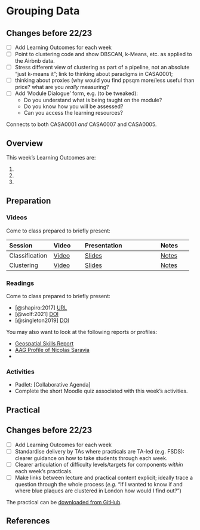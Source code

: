 # Grouping Data

:::{.callout-warning}
## Changes before 22/23
- [ ] Add Learning Outcomes for each week
- [ ] Point to clustering code and show DBSCAN, k-Means, etc. as applied to the Airbnb data. 
- [ ] Stress different view of clustering as part of a pipeline, not an absolute “just k-means it”; link to thinking about paradigms in CASA0001; 
- [ ] thinking about proxies (why would you find ppsqm more/less useful than price? what are you *really* measuring? 
- [ ] Add 'Module Dialogue' form, e.g. (to be tweaked):
  - Do you understand what is being taught on the module?
  - Do you know how you will be assessed?
  - Can you access the learning resources?

Connects to both CASA0001 *and* CASA0007 and CASA0005.
:::

## Overview

::: {.callout-important}
This week's Learning Outcomes are:

1. 
2. 
3. 
::: 


## Preparation

### Videos

Come to class prepared to briefly present:

| Session | Video | Presentation | Notes |
| :------ | :---- | :----------- | :---- |
| Classification | [Video](https://web.microsoftstream.com/video/1a88749d-2dca-4bc6-9990-3227a253bfb0) | [Slides](../lectures/10.1-Classification.qmd) | [Notes]() |
| Clustering | [Video](https://web.microsoftstream.com/video/77b1ad5c-bece-4154-89b3-cb1e42877cae) | [Slides](../lectures/10.2-Clustering.qmd) | [Notes]() |

### Readings

Come to class prepared to briefly present:

- [@shapiro:2017] [URL](https://medium.com/topos-ai/rethinking-distance-in-new-york-city-d17212d24919)
- [@wolf:2021] [DOI](https://doi.org/10.1177%2F0309132520924722)
- [@singleton2019] [DOI](https://doi.org/10.1111/gean.12194)

You may also want to look at the following reports or profiles:

- [Geospatial Skills Report](https://www.gov.uk/government/publications/demand-for-geospatial-skills-report-for-the-geospatial-commission)
- [AAG Profile of Nicolas Saravia](https://www.aag.org/profile/nicolas-saravia/)
- 

### Activities

- Padlet: [Collaborative Agenda]
- Complete the short Moodle quiz associated with this week's activities.

## Practical

:::{.callout-warning}
## Changes before 22/23
- [ ] Add Learning Outcomes for each week
- [ ] Standardise delivery by TAs where practicals are TA-led (e.g. FSDS): clearer guidance on how to take students through each week.
- [ ] Clearer articulation of difficulty levels/targets for components *within* each week’s practicals.
- [ ] Make links between lecture and practical content explicit; ideally trace a question through the whole process (*e.g.* “If I wanted to know if and where blue plaques are clustered in London how would I find out?”)
:::

The practical can be [downloaded from GitHub](https://github.com/jreades/fsds/blob/master/practicals/Practical-10-Grouping_Data.ipynb).

## References 
